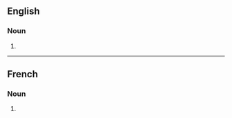==English==

===Noun===
{{head|en|noun form}}

# {{plural of|en|militarisation}}

----

==French==

===Noun===
{{head|fr|noun plural form|g=f}}

# {{plural of|fr|militarisation}}